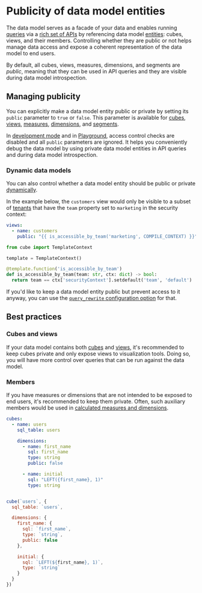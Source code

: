 # Publicity of data model entities

The data model serves as a facade of your data and enables running
[queries][ref-queries] via a [rich set of APIs][ref-apis] by referencing data
model [entities][ref-data-modeling-concepts]: cubes, views, and their members.
Controlling whether they are public or not helps manage data access and expose
a coherent representation of the data model to end users.

By default, all cubes, views, measures, dimensions, and segments are *public*,
meaning that they can be used in API queries and they are visible during data
model introspection.

## Managing publicity

You can explicitly make a data model entity public or private by setting its
`public` parameter to `true` or `false`. This parameter is available for
[cubes][ref-cubes-public], [views][ref-views-public], [measures][ref-measures-public],
[dimensions][ref-dimensions-public], and [segments][ref-segments-public].

<InfoBox>

In [development mode][ref-dev-mode] and in [Playground][ref-playground], access
control checks are disabled and all `public` parameters are ignored. It helps
you conveniently debug the data model by using private data model entities in
API queries and during data model introspection.

</InfoBox>

### Dynamic data models

You can also control whether a data model entity should be public or private
[dynamically][ref-dynamic-data-modeling].

In the example below, the `customers` view would only be visible to a subset
of [tenants][ref-multitenancy] that have the `team` property set to `marketing`
in the security context: 

```yml filename="model/views/customers.yml"
views:
  - name: customers
    public: "{{ is_accessible_by_team('marketing', COMPILE_CONTEXT) }}"
```

```python filename="model/globals.py"
from cube import TemplateContext

template = TemplateContext()

@template.function('is_accessible_by_team')
def is_accessible_by_team(team: str, ctx: dict) -> bool:
  return team == ctx['securityContext'].setdefault('team', 'default')
```

If you'd like to keep a data model entity public but prevent access to it
anyway, you can use the [`query_rewrite` configuration option][ref-query-rewrite] for that.

## Best practices

### Cubes and views

If your data model contains both [cubes][ref-cubes] and [views][ref-views],
it's recommended to keep cubes private and only expose views to visualization
tools. Doing so, you will have more control over queries that can be run
against the data model.

<Diagram src="https://ucarecdn.com/bfc3e04a-b690-40bc-a6f8-14a9175fb4fd/" />

### Members

If you have measures or dimensions that are not intended to be exposed to end
users, it's recommended to keep them private. Often, such auxiliary members
would be used in [calculated measures and dimensions][ref-calculated-members].

<CodeTabs>

```yaml
cubes:
  - name: users
    sql_table: users

    dimensions:
      - name: first_name
        sql: first_name
        type: string
        public: false

      - name: initial
        sql: "LEFT({first_name}, 1)"
        type: string



```

```javascript
cube(`users`, {
  sql_table: `users`,

  dimensions: {
    first_name: {
      sql: `first_name`,
      type: `string`,
      public: false
    },

    initial: {
      sql: `LEFT(${first_name}, 1)`,
      type: `string`
    }
  }
})
```

</CodeTabs>


[ref-data-modeling-concepts]: /product/data-modeling/concepts
[ref-apis]: /product/apis-integrations
[ref-queries]: /product/data-modeling/queries
[ref-cubes-public]: /reference/data-model/cube#public
[ref-views-public]: /reference/data-model/view#public
[ref-measures-public]: /reference/data-model/measures#public
[ref-dimensions-public]: /reference/data-model/dimensions#public
[ref-segments-public]: /reference/data-model/segments#public
[ref-cubes]: /product/data-modeling/concepts#cubes
[ref-views]: /product/data-modeling/concepts#views
[ref-calculated-members]: /product/data-modeling/overview#4-using-calculated-measures
[ref-multitenancy]: /product/configuration/advanced/multitenancy
[ref-dynamic-data-modeling]: /product/data-modeling/dynamic
[ref-query-rewrite]: /reference/configuration/config#query_rewrite
[ref-dev-mode]: /product/configuration#development-mode
[ref-playground]: /product/workspace/playground